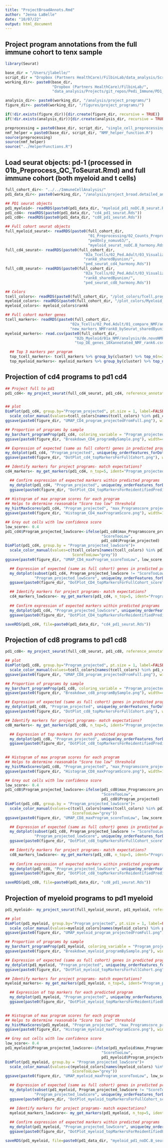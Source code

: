 ---
title: "ProjectBroadAnnots.Rmd"
author: "Jenna LaBelle"
date: "10/07/22"
output: html_document
---

## Project program annotations from the full immune cohort to tenx sample

```{r}
library(Seurat) 

base_dir = "/Users/jlabelle/"
script_dir = "Dropbox (Partners HealthCare)/FilbinLab/data_analysis/Scripts/"
working_dir<- paste0(base_dir, 
                     "Dropbox (Partners HealthCare)/FilbinLab/",
                     "data_analysis/Projects/git_repos/Pedi_Immune/PD1_Treat/tenX/")

analysis_dir<- paste0(working_dir, "/analysis/project_programs/")
figure_dir<- paste0(working_dir, "/figures/project_programs/")

if(!dir.exists(figure_dir)){dir.create(figure_dir, recursive = TRUE)}
if(!dir.exists(analysis_dir)){dir.create(analysis_dir, recursive = TRUE)}

preprocessing = paste0(base_dir, script_dir, "single_cell_preprocessing_helper_functions.R")
nmf_helper = paste0(base_dir, script_dir, "NMF_helper_function.R")
source(preprocessing)
source(nmf_helper)
source("../HelperFunctions.R")

```



## Load seurat objects: pd-1 (processed in 01b_Preprocess_QC_ToSeurat.Rmd) and full immune cohort (both myeloid and t cells)
```{r}
full_cohort_dir<- "../../ImmuneCellAnalysis/"
pd1_data_dir<- paste0(working_dir, "/analysis/project_broad.detailed_annot/")

## PD1 seurat objects
pd1_myeloid<- readRDS(paste0(pd1_data_dir, "myeloid_pd1_noDC.B_seurat.Rds"))
pd1_cd4<- readRDS(paste0(pd1_data_dir, "cd4_pd1_seurat.Rds"))
pd1_cd8<- readRDS(paste0(pd1_data_dir, "cd8_pd1_seurat.Rds"))

## Full cohort seurat objects
full_myeloid_seurat<- readRDS(paste0(full_cohort_dir,
                                     "01_Preprocessing/02_Counts_Preprocess/analysis/detailed_annotation/",
                                     "pedOnly_nomuv63/",
                                     "myeloid_seurat_noDC.B_harmony.Rds"))
full_cd4_seurat<- readRDS(paste0(full_cohort_dir,
                                   "02a_Tcells/02_Ped.Adult/03_Visualize.Reannotate_programs/analysis/Reannotate_programs/",
                                   "rank8_sharedByunion/",
                                   "ped_seurat_cd4_harmony.Rds"))
full_cd8_seurat<- readRDS(paste0(full_cohort_dir,
                                   "02a_Tcells/02_Ped.Adult/03_Visualize.Reannotate_programs/analysis/Reannotate_programs/",
                                   "rank8_sharedByunion/",
                                   "ped_seurat_cd8_harmony.Rds"))

## Colors 
tcell_colors<- readRDS(paste0(full_cohort_dir, "/plot_colors/Tcell.programs_rank8sharedByunion_reAnnot.Rds"))
myeloid_colors<- readRDS(paste0(full_cohort_dir, "/plot_colors/Myeloid_program_colors.Rds"))
myeloid_colors<- myeloid_colors$rank6

## Full cohort marker genes
tcell_markers<- readRDS(paste0(full_cohort_dir, 
                             "02a_Tcells/02_Ped.Adult/01_compare_NMF/analysis/newMarkers_deNovoPed.AdultTcell/", 
                             "new_markers_NMFrank8_bySeurat_sharedByunion_reAnnot.Rds"))
myeloid_markers<- read.csv(paste0(full_cohort_dir,
                               "02b_Myeloid/01a_NMF/analysis/de.novoNMF/pedOnly_nomuv63/", 
                               "top_DE_genes_10Xannotated_NMF_rank6.csv"))

  ## Top 3 markers per program
  top_tcell_markers<- tcell_markers %>% group_by(cluster) %>% top_n(n=3, wt=avg_log2FC) %>% as.data.frame()
  top_myeloid_markers<- myeloid_markers %>% group_by(cluster) %>% top_n(n=3, wt=avg_log2FC) %>% as.data.frame()

```


## Projection of cd4 programs to pd1 cd4
```{r}
## Project full to pd1
pd1_cd4<- my_project_seurat(full_cd4_seurat, pd1_cd4, reference_annotation = "NMF_rank8_annot_mergedByunion_reAnnot")


## plot
DimPlot(pd1_cd4, group.by="Program_projected", pt.size = 1, label=FALSE, label.size = 6)+ 
  scale_color_manual(values=tcell_colors[names(tcell_colors) %in% pd1_cd4$Program_projected])
ggsave(paste0(figure_dir, "UMAP_CD4_program_projectedFromFull.png"), width=6, height=6)

## Proportion of programs by sample
my_barchart_programProp(pd1_cd4, coloring_variable = "Program_projected", colors=tcell_colors)
ggsave(paste0(figure_dir, "Breakdown_CD4_programBySample.png"), width=4, height=4)

## Expression of expected (same as full cohort) genes in predicted programs
my_dotplot(pd1_cd4, "Program_projected", unique(my_orderFeatures_forDotplot(top_tcell_markers)$gene))
ggsave(paste0(figure_dir, "DotPlot_cd4_topMarkersForFullCohort.png"), width=6, height=8)

## Identify markers for project programs- match expectations?
cd4_markers<- my_get_markers(pd1_cd4, n_top=5, ident="Program_projected")

  ## Confirm expression of expected markers within predicted programs
  my_dotplot(pd1_cd4, "Program_projected", unique(my_orderFeatures_forDotplot(cd4_markers$top_markers)$gene))
  ggsave(paste0(figure_dir, "DotPlot_CD4_topMarkersForReidentifiedPredictedPrograms.png"), width=6, height=8)
  
## Histogram of max program scores for each program
## Helps to determine reasonable "Score too low" threshold
my_histMaxScores(pd1_cd4, "Program_projected", "max_Programscore_projected", tcell_colors)  
ggsave(paste0(figure_dir, "Histogram_CD4_maxProgramScore.png"), width=12, height=9)

## Grey out cells with low confidence score
low_score<- 0.4
pd1_cd4$Program_projected_lowScore<-ifelse(pd1_cd4$max_Programscore_projected<low_score, 
                                           "ScoreTooLow",
                                           pd1_cd4$Program_projected)
DimPlot(pd1_cd4, group.by = "Program_projected_lowScore")+
  scale_color_manual(values=c(tcell_colors[names(tcell_colors) %in% pd1_cd4$Program_projected],
                              ScoreTooLow="grey"))
ggsave(paste0(figure_dir, "UMAP_CD4_maxProgram_scoreTooLow", low_score, ".png"), width=6.5, height=5)

  ## Expression of expected (same as full cohort) genes in predicted programs
  my_dotplot(subset(pd1_cd4, Program_projected_lowScore != "ScoreTooLow"), 
             "Program_projected_lowScore", unique(my_orderFeatures_forDotplot(top_tcell_markers)$gene))
  ggsave(paste0(figure_dir, "DotPlot_CD4_topMarkersForFullCohort_scoreTooLow", low_score, ".png"), width=6, height=8)

  ## Identify markers for project programs- match expectations?
  cd4_markers_lowScore<- my_get_markers(pd1_cd4, n_top=5, ident="Program_projected_lowScore", excludeProgram = "ScoreTooLow")
  
  ## Confirm expression of expected markers within predicted programs
  my_dotplot(pd1_cd4, "Program_projected_lowScore", unique(my_orderFeatures_forDotplot(cd4_markers_lowScore$top_markers)$gene))
  ggsave(paste0(figure_dir, "DotPlot_CD4_topMarkersForReidentifiedPredictedPrograms_scoreTooLow", low_score, ".png"), width=6, height=8)

saveRDS(pd1_cd4, file=paste0(pd1_data_dir, "cd4_pd1_seurat.Rds"))
```

## Projection of cd8 programs to pd1 cd8
```{r}
pd1_cd8<- my_project_seurat(full_cd8_seurat, pd1_cd8, reference_annotation = "NMF_rank8_annot_mergedByunion_reAnnot")

## plot
DimPlot(pd1_cd8, group.by="Program_projected", pt.size = 1, label=FALSE, label.size = 6)+ 
  scale_color_manual(values=tcell_colors[names(tcell_colors) %in% pd1_cd8$Program_projected])
ggsave(paste0(figure_dir, "UMAP_CD8_program_projectedFromFull.png"), width=6, height=6)

## Proportion of programs by sample
my_barchart_programProp(pd1_cd8, coloring_variable = "Program_projected", colors=tcell_colors)
ggsave(paste0(figure_dir, "Breakdown_cd8_programBySample.png"), width=4, height=4)

## Expression of expected (same as full cohort) genes in predicted programs
my_dotplot(pd1_cd8, "Program_projected", unique(my_orderFeatures_forDotplot(top_tcell_markers)$gene))
ggsave(paste0(figure_dir, "DotPlot_cd8_topMarkersForFullCohort.png"), width=6, height=8)

## Identify markers for project programs- match expectations?
cd8_markers<- my_get_markers(pd1_cd8, n_top=5, ident="Program_projected")

  ## Expression of top markers for each predicted program
  my_dotplot(pd1_cd8, "Program_projected", unique(my_orderFeatures_forDotplot(cd8_markers$top_markers)$gene))
  ggsave(paste0(figure_dir, "DotPlot_cd8_topMarkersForReidentifiedPredictedPrograms.png"), width=6, height=8)

  
## Histogram of max program scores for each program
## Helps to determine reasonable "Score too low" threshold
my_histMaxScores(pd1_cd8, "Program_projected", "max_Programscore_projected", tcell_colors)  
ggsave(paste0(figure_dir, "Histogram_CD8_maxProgramScore.png"), width=12, height=9)

## Grey out cells with low confidence score
low_score<- 0.4
pd1_cd8$Program_projected_lowScore<-ifelse(pd1_cd8$max_Programscore_projected<low_score, 
                                           "ScoreTooLow",
                                           pd1_cd8$Program_projected)
DimPlot(pd1_cd8, group.by = "Program_projected_lowScore")+
  scale_color_manual(values=c(tcell_colors[names(tcell_colors) %in% pd1_cd8$Program_projected],
                              ScoreTooLow="grey"))
ggsave(paste0(figure_dir, "UMAP_CD8_maxProgram_scoreTooLow", low_score, ".png"), width=6.5, height=5)

  ## Expression of expected (same as full cohort) genes in predicted programs
  my_dotplot(subset(pd1_cd8, Program_projected_lowScore != "ScoreTooLow"), 
             "Program_projected_lowScore", unique(my_orderFeatures_forDotplot(top_tcell_markers)$gene))
  ggsave(paste0(figure_dir, "DotPlot_cd8_topMarkersForFullCohort_scoreTooLow", low_score, ".png"), width=6, height=8)

  ## Identify markers for project programs- match expectations?
  cd8_markers_lowScore<- my_get_markers(pd1_cd8, n_top=5, ident="Program_projected_lowScore", excludeProgram = "ScoreTooLow")
  
  ## Confirm expression of expected markers within predicted programs
  my_dotplot(pd1_cd8, "Program_projected_lowScore", unique(my_orderFeatures_forDotplot(cd8_markers_lowScore$top_markers)$gene))
  ggsave(paste0(figure_dir, "DotPlot_cd8_topMarkersForReidentifiedPredictedPrograms_scoreTooLow", low_score, ".png"), width=6, height=8)

saveRDS(pd1_cd8, file=paste0(pd1_data_dir, "cd8_pd1_seurat.Rds"))
```

## Projection of myeloid programs to pd1 myeloid
```{r}
pd1_myeloid<- my_project_seurat(full_myeloid_seurat, pd1_myeloid, reference_annotation = "NMF_rank6_annotByAdult10X")

## plot
DimPlot(pd1_myeloid, group.by="Program_projected", pt.size = 1, label=FALSE, label.size = 6)+ 
  scale_color_manual(values=myeloid_colors[names(myeloid_colors) %in% pd1_myeloid$Program_projected])
ggsave(paste0(figure_dir, "UMAP_myeloid_program_projectedFromFull.png"), width=6, height=6)

## Proportion of programs by sample
my_barchart_programProp(pd1_myeloid, coloring_variable = "Program_projected", colors=myeloid_colors)
ggsave(paste0(figure_dir, "Breakdown_myeloid_programBySample.png"), width=4, height=4)

## Expression of expected (same as full cohort) genes in predicted programs
my_dotplot(pd1_myeloid, "Program_projected", unique(my_orderFeatures_forDotplot(top_myeloid_markers)$gene))
ggsave(paste0(figure_dir, "DotPlot_myeloid_topMarkersForFullCohort.png"), width=6, height=8)

## Identify markers for project programs- match expectations?
myeloid_markers<- my_get_markers(pd1_myeloid, n_top=5, ident="Program_projected")

  ## Expression of top markers for each predicted program
  my_dotplot(pd1_myeloid, "Program_projected", unique(my_orderFeatures_forDotplot(myeloid_markers$top_markers)$gene))
  ggsave(paste0(figure_dir, "DotPlot_myeloid_topMarkersForReidentifiedPredictedPrograms.png"), width=6, height=8)

  
## Histogram of max program scores for each program
## Helps to determine reasonable "Score too low" threshold
my_histMaxScores(pd1_myeloid, "Program_projected", "max_Programscore_projected", myeloid_colors)  
ggsave(paste0(figure_dir, "Histogram_myeloid_maxProgramScore.png"), width=12, height=9)

## Grey out cells with low confidence score
low_score<- 0.4
pd1_myeloid$Program_projected_lowScore<-ifelse(pd1_myeloid$max_Programscore_projected<low_score, 
                                           "ScoreTooLow",
                                           pd1_myeloid$Program_projected)
DimPlot(pd1_myeloid, group.by = "Program_projected_lowScore")+
  scale_color_manual(values=c(myeloid_colors[names(myeloid_colors) %in% pd1_myeloid$Program_projected],
                              ScoreTooLow="grey"))
ggsave(paste0(figure_dir, "UMAP_myeloid_maxProgram_scoreTooLow", low_score, ".png"), width=6.5, height=5)

  ## Expression of expected (same as full cohort) genes in predicted programs
  my_dotplot(subset(pd1_myeloid, Program_projected_lowScore != "ScoreTooLow"), 
             "Program_projected_lowScore", unique(my_orderFeatures_forDotplot(top_myeloid_markers)$gene))
  ggsave(paste0(figure_dir, "DotPlot_myeloid_topMarkersForFullCohort_scoreTooLow", low_score, ".png"), width=6, height=8)

  ## Identify markers for project programs- match expectations?
  myeloid_markers_lowScore<- my_get_markers(pd1_myeloid, n_top=5, ident="Program_projected_lowScore", excludeProgram = "ScoreTooLow")
  
  ## Confirm expression of expected markers within predicted programs
  my_dotplot(pd1_myeloid, "Program_projected_lowScore", unique(my_orderFeatures_forDotplot(myeloid_markers_lowScore$top_markers)$gene))
  ggsave(paste0(figure_dir, "DotPlot_myeloid_topMarkersForReidentifiedPredictedPrograms_scoreTooLow", low_score, ".png"), width=6, height=8)

saveRDS(pd1_myeloid, file=paste0(pd1_data_dir, "myeloid_pd1_noDC.B_seurat.Rds"))
```


